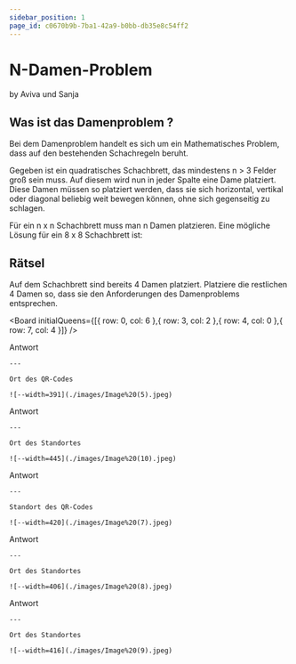 ```yaml
---
sidebar_position: 1
page_id: c0670b9b-7ba1-42a9-b0bb-db35e8c54ff2
---
```




# N-Damen-Problem

by Aviva und Sanja

## **Was ist das Damenproblem ?**

Bei dem Damenproblem handelt es sich um ein Mathematisches Problem, dass auf den bestehenden Schachregeln beruht.

Gegeben ist ein quadratisches Schachbrett, das mindestens n > 3 Felder groß sein muss. Auf diesem wird nun in jeder Spalte eine Dame platziert. Diese Damen müssen so platziert werden, dass sie sich horizontal, vertikal oder diagonal beliebig weit bewegen können, ohne sich gegenseitig zu schlagen.

Für ein n x n Schachbrett muss man n Damen platzieren. Eine mögliche Lösung für ein 8 x 8 Schachbrett ist:&#x20;

## **Rätsel**

Auf dem Schachbrett sind bereits 4 Damen platziert. Platziere die restlichen 4 Damen so, dass sie den Anforderungen des Damenproblems entsprechen.

<Board initialQueens={[{ row: 0, col: 6 },{ row: 3, col: 2 },{ row: 4, col: 0 },{ row: 7, col: 4 }]} />

<AdventureOptions>
  <AdventureOption label="1" nextGuessIn={6}>
    Antwort

    ---

    Ort des QR-Codes

    ![--width=391](./images/Image%20(5).jpeg)
  </AdventureOption>

  <AdventureOption label="2" nextGuessIn={6}>
    Antwort

    ---

    Ort des Standortes

    ![--width=445](./images/Image%20(10).jpeg)
  </AdventureOption>

  <AdventureOption label="3" nextGuessIn={6}>
    Antwort

    ---

    Standort des QR-Codes

    ![--width=420](./images/Image%20(7).jpeg)
  </AdventureOption>

  <AdventureOption label="4" nextGuessIn={6}>
    Antwort

    ---

    Ort des Standortes

    ![--width=406](./images/Image%20(8).jpeg)
  </AdventureOption>

  <AdventureOption label="5" nextGuessIn={6}>
    Antwort

    ---

    Ort des Standortes

    ![--width=416](./images/Image%20(9).jpeg)
  </AdventureOption>
</AdventureOptions>